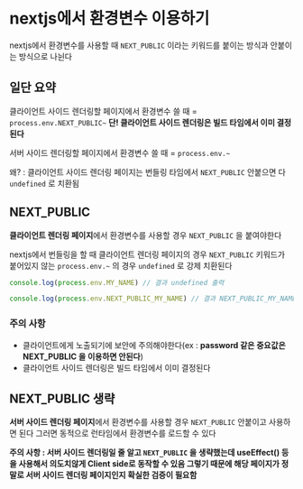 # nextjs에서 환경변수 이용하기

nextjs에서 환경변수를 사용할 때 `NEXT_PUBLIC` 이라는 키워드를 붙이는 방식과 안붙이는 방식으로 나뉜다

## 일단 요약

클라이언트 사이드 렌더링할 페이지에서 환경변수 쓸 때 = `process.env.NEXT_PUBLIC~`
**단! 클라이언트 사이드 렌더링은 빌드 타임에서 이미 결정된다**

서버 사이드 렌더링할 페이지에서 환경변수 쓸 때 = `process.env.~`

왜? : 클라이언트 사이드 렌더링 페이지는 번들링 타임에서 `NEXT_PUBLIC` 안붙으면 다 `undefined` 로 치환됨

## NEXT_PUBLIC

**클라이언트 렌더링 페이지**에서 환경변수를 사용할 경우 `NEXT_PUBLIC` 을 붙여야한다

nextjs에서 번들링을 할 때 클라이언트 렌더링 페이지의 경우 `NEXT_PUBLIC` 키워드가 붙어있지 않는 `process.env.~` 의 경우 `undefined` 로 강제 치환된다


```ts
console.log(process.env.MY_NAME) // 결과 undefined 출력

console.log(process.env.NEXT_PUBLIC_MY_NAME) // 결과 NEXT_PUBLIC_MY_NAME 환경변수의 값 출력
```

### 주의 사항
- 클라이언트에게 노출되기에 보안에 주의해야한다(ex : **password 같은 중요값은 NEXT_PUBLIC 을 이용하면 안된다**)
- 클라이언트 사이드 렌더링은 빌드 타임에서 이미 결정된다

## NEXT_PUBLIC 생략

**서버 사이드 렌더링 페이지**에서 환경변수를 사용할 경우 `NEXT_PUBLIC` 안붙이고 사용하면 된다
그러면 동적으로 런타임에서 환경변수를 로드할 수 있다

**주의 사항 : 서버 사이드 렌더링일 줄 알고 `NEXT_PUBLIC` 을 생략했는데 useEffect() 등을 사용해서 의도치않게 Client side로 동작할 수 있음
그렇기 때문에 해당 페이지가 정말로 서버 사이드 렌더링 페이지인지 확실한 검증이 필요함**




